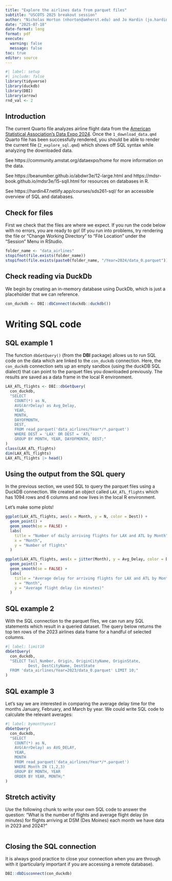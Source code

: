 ```yaml
---
title: "Explore the airlines data from parquet files"
subtitle: "USCOTS 2025 breakout session"
author: "Nicholas Horton (nhorton@amherst.edu) and Jo Hardin (jo.hardin@pomona.edu)"
date: "2025-07-18"
date-format: long
format: pdf
execute:
  warning: false
  message: false
toc: true
editor: source
---
```


```r
#| label: setup
#| include: false
library(tidyverse)
library(duckdb)
library(DBI)
library(arrow)
rnd_val <- 2
```

## Introduction

The current Quarto file analyzes airline flight data from the [American Statistical Association's Data Expo 2024](https://community.amstat.org/dataexpo/home).
Once the `1_download_data.qmd` Quarto file has been successfully rendered, you should be able to render the current file (`2_explore_sql.qmd`) which shows off SQL syntax while analyzing the downloaded data.

See https://community.amstat.org/dataexpo/home for more information on the data.

See https://beanumber.github.io/abdwr3e/12-large.html and https://mdsr-book.github.io/mdsr3e/15-sqlI.html for resources on databases in R.

See https://hardin47.netlify.app/courses/sds261-sql/ for an accessible overview of SQL and databases.

## Check for files

First we check that the files are where we expect.
If you run the code below with no errors, you are ready to go!
(If you run into problems, try rendering the file or "Change Working Directory" to "File Location" under the "Session" Menu in RStudio.

```r
folder_name <- "data_airlines"
stopifnot(file.exists(folder_name))
stopifnot(file.exists(paste0(folder_name, "/Year=2024/data_0.parquet")))
```

## Check reading via DuckDb

We begin by creating an in-memory database using DuckDb, which is just a placeholder that we can reference.

```r
con_duckdb <- DBI::dbConnect(duckdb::duckdb())
```

# Writing SQL code

## SQL example 1

The function `dbGetQuery()` (from the **DBI** package) allows us to run SQL code on the data which are linked to the `con_duckdb` connection. 
Here, the `con_duckdb` connection sets up an empty sandbox (using the duckDB SQL dialect) that can point to the parquet files you downloaded previously.
The results are saved as a data frame in the local R environment.

```r
LAX_ATL_flights <- DBI::dbGetQuery(
  con_duckdb, 
  "SELECT 
    COUNT(*) as N, 
    AVG(ArrDelay) as Avg_Delay,
    YEAR, 
    MONTH,
    DAYOFMONTH,
    DEST,
    FROM read_parquet('data_airlines/Year*/*.parquet') 
    WHERE DEST = 'LAX' OR DEST = 'ATL'
    GROUP BY MONTH, YEAR, DAYOFMONTH, DEST;"
)
class(LAX_ATL_flights)
dim(LAX_ATL_flights)
LAX_ATL_flights |> head()
```

## Using the output from the SQL query

In the previous section, we used SQL to query the parquet files using a DuckDB connection.
We created an object called `LAX_ATL_flights` which has 1094 rows and 6 columns and now lives in the local R environment.

Let's make some plots!

```r
ggplot(LAX_ATL_flights, aes(x = Month, y = N, color = Dest)) +
  geom_point() +
  geom_smooth(se = FALSE) +
  labs(
    title = "Number of daily arriving flights for LAX and ATL by Month",
    x = "Month",
    y = "Number of flights"
  ) 
```

```r
ggplot(LAX_ATL_flights, aes(x = jitter(Month), y = Avg_Delay, color = Dest)) +
  geom_point() +
  geom_smooth(se = FALSE) +
  labs(
    title = "Average delay for arriving flights for LAX and ATL by Month",
    x = "Month",
    y = "Average flight delay (in minutes)"
  ) 
```

## SQL example 2

With the SQL connection to the parquet files, we can run any SQL statements which result in a queried dataset.
The query below returns the top ten rows of the 2023 airlines data frame for a handful of selected columns.

```r
#| label: limit10
dbGetQuery(
  con_duckdb, 
  "SELECT Tail_Number, Origin, OriginCityName, OriginState, 
          Dest, DestCityName, DestState 
  FROM 'data_airlines/Year=2023/data_0.parquet' LIMIT 10;"
) 
```


## SQL example 3

Let's say we are interested in comparing the average delay time for the months January, February, and March by year.
We could write SQL code to calculate the relevant averages:

```r
#| label: bymonthyear1
dbGetQuery(
  con_duckdb, 
  "SELECT 
    COUNT(*) as N, 
    AVG(ArrDelay) as AVG_DELAY,
    YEAR, 
    MONTH
    FROM read_parquet('data_airlines/Year*/*.parquet') 
    WHERE Month IN (1,2,3)
    GROUP BY MONTH, YEAR
    ORDER BY YEAR, MONTH;"
)
```

## Stretch activity

Use the following chunk to write your own SQL code to answer the question: "What is the number of flights and average flight delay (in minutes) for flights arriving at DSM (Des Moines) each month we have data in 2023 and 2024?"

```r

```


## Closing the SQL connection

It is always good practice to close your connection when you are through with it (particularly important if you are accessing a remote database).

```r
DBI::dbDisconnect(con_duckdb)
```
